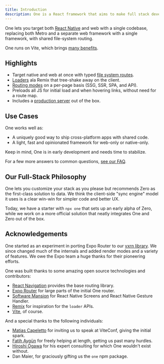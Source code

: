 ```yaml
---
title: Introduction
description: One is a React framework that aims to make full stack development as simple as possible - whether you're making a website, an app, or sharing code between the two.
---
```


One lets you target both [React Native](https://reactnative.dev) and web with a single codebase, replacing both Metro and a separate web framework with a single framework, with shared file-system routing. 

One runs on Vite, which brings [many benefits](/docs/faq/#why-vite).


<CardCol>
  <Card href="/docs/installation" title="Get started" />
  <Card href="/docs/features" title="Features" />
  <Card href="/docs/status" title="Status" />
</CardCol>

## Highlights

- Target native and web at once with typed [file system routes](/docs/routing).
- [Loaders](docs/routing-loader) ala Remix that tree-shake away on the client.
- [Routing modes](/docs/routing-modes) on a per-page basis (SSG, SSR, SPA, and API).
- Preloads all JS for initial load and when hovering links, without need for a route map.
- Includes a [production server](/docs/one-serve) out of the box.

## Use Cases

One works well as:

- A uniquely good way to ship cross-platform apps with shared code.
- A light, fast and opinionated framework for web-only or native-only.

Keep in mind, One is in early development and needs time to stabilize.

For a few more answers to common questions, [see our FAQ](/docs/faq).

## Our Full-Stack Philosophy

One lets you customize your stack as you please but recommends Zero as the first-class solution to data. We think the client-side "sync engine" model it uses is a clear win-win for simpler code and better UX.

Today, we have a starter with `npx one` that sets up an early alpha of Zero, while we work on a more official solution that neatly integrates One and Zero out of the box.

## Acknowledgements

One started as an experiment in porting Expo Router to our [vxrn library](https://vxrn.dev). We since changed much of the internals and added render modes and a variety of features. We&nbsp;owe the Expo team a huge thanks for their pioneering efforts.

One was built thanks to some amazing open source technologies and contributors:

- [React Navigation](https://reactnavigation.org) provides the base routing library.
- [Expo Router](https://docs.expo.dev/router/introduction) for large parts of the initial One router.
- [Software Mansion](https://swmansion.com) for React Native Screens and React Native Gesture Handler.
- [Remix](https://remix.run) for inspiration for the `loader` APIs.
- [Vite](https://vitejs.dev), of course.

And a special thanks to the following individuals:

- [Matias Capeletto](https://x.com/patak_dev) for inviting us to speak at ViteConf, giving the initial spark.
- [Fatih Aygün](https://github.com/cyco130) for freely helping at length, getting us past many hurdles.
- [Hiroshi Ogawa](https://github.com/hi-ogawa) for his expert consulting for which One wouldn't exist without.
- Dan Maier, for graciously gifting us the `one` npm package.
